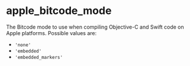 <html devsite>
<head>
  <meta name="project_path" value="/_project.yaml">
  <meta name="book_path" value="/versions/6.5.0/_book.yaml">
</head>
<body>

<h1 class="page-title" id="modules.apple_bitcode_mode">apple_bitcode_mode</h1>

<!-- {% raw %} -->

The Bitcode mode to use when compiling Objective-C and Swift code on Apple platforms. Possible values are:<br><ul><li><code>'none'</code></li><li><code>'embedded'</code></li><li><code>'embedded_markers'</code></li></ul>



</body>
</html>

<!-- {% endraw %} -->
